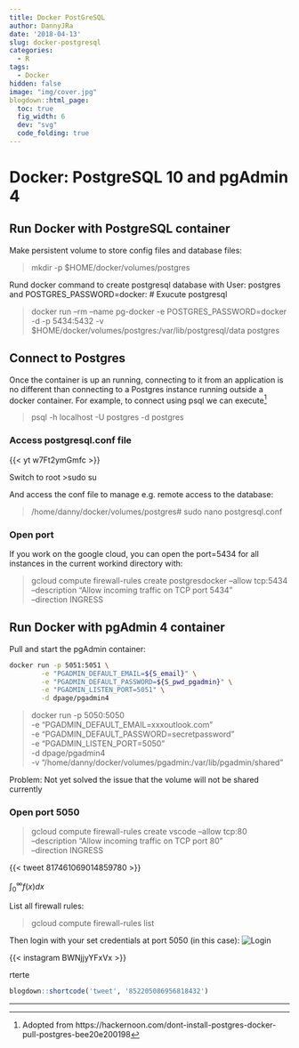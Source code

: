 ```yaml
---
title: Docker PostGreSQL
author: DannyJRa
date: '2018-04-13'
slug: docker-postgresql
categories:
  - R
tags:
  - Docker
hidden: false
image: "img/cover.jpg"
blogdown::html_page:
  toc: true
  fig_width: 6
  dev: "svg"
  code_folding: true
---
```


# Docker: PostgreSQL 10 and pgAdmin 4

## Run Docker with PostgreSQL container

Make persistent volume to store config files and database files:

>mkdir -p $HOME/docker/volumes/postgres

Rund docker command to create postgresql database with User: postgres and POSTGRES_PASSWORD=docker:
# Exucute postgresql 



>docker run --rm   --name pg-docker -e POSTGRES_PASSWORD=docker -d -p 5434:5432 -v $HOME/docker/volumes/postgres:/var/lib/postgresql/data  postgres

## Connect to Postgres

Once the container is up an running, connecting to it from an application is no different than connecting to a Postgres instance running outside a docker container. For example, to connect using psql we can execute[^1]

>psql -h localhost -U postgres -d postgres

### Access postgresql.conf file

{{< yt w7Ft2ymGmfc >}}

Switch to root 
>sudo su


And access the conf file to manage e.g. remote access to the database:

>/home/danny/docker/volumes/postgres# sudo nano postgresql.conf


### Open port

If you work on the google cloud, you can open the port=5434 for all instances in the current workind directory with:

>gcloud compute firewall-rules create postgresdocker --allow tcp:5434 \
      --description "Allow incoming traffic on TCP port 5434" \
      --direction INGRESS

      
##  Run Docker with pgAdmin 4 container

Pull and start the pgAdmin container:




```bash
docker run -p 5051:5051 \
        -e "PGADMIN_DEFAULT_EMAIL=${S_email}" \
        -e "PGADMIN_DEFAULT_PASSWORD=${S_pwd_pgadmin}" \
        -e "PGADMIN_LISTEN_PORT=5051" \
        -d dpage/pgadmin4
```

>docker run -p 5050:5050 \
        -e "PGADMIN_DEFAULT_EMAIL=xxxoutlook.com" \
        -e "PGADMIN_DEFAULT_PASSWORD=secretpassword" \
        -e "PGADMIN_LISTEN_PORT=5050" \
        -d dpage/pgadmin4 \
        -v "/home/danny/docker/volumes/pgadmin:/var/lib/pgadmin/shared"

Problem: Not yet solved the issue that the volume will not be shared currently

       
### Open port 5050 


>gcloud compute firewall-rules create vscode --allow tcp:80 \
      --description "Allow incoming traffic on TCP port 80" \
      --direction INGRESS
 
{{< tweet 817461069014859780 >}}

$\int_0^\infty f(x) dx$

List all firewall rules:

>gcloud compute firewall-rules list

Then login with your set credentials at port 5050 (in this case):
![Login](pgAdmin_login.png) 

{{< instagram BWNjjyYFxVx >}}
        
rterte

```r
blogdown::shortcode('tweet', '852205086956818432')
```


***
[^1]: Adopted from https://hackernoon.com/dont-install-postgres-docker-pull-postgres-bee20e200198